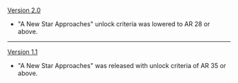 {{Change History/Header}}
[[Version 2.0]]
* "A New Star Approaches" unlock criteria was lowered to AR 28 or above.
----
[[Version 1.1]]
* "A New Star Approaches" was released with unlock criteria of AR 35 or above.